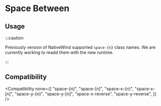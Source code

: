 
# Space Between

## Usage

<Usage />

:::caution

Previously version of NativeWind supported `space-{n}` class names. We are currently working to readd them with the new runtime.

:::

## Compatibility

<Compatibility
  none={[
    "space-{n}",
    "space-[n]",
    "space-x-{n}",
    "space-x-[n]",
    "space-y-{n}",
    "space-y-[n]",
    "space-x-reverse",
    "space-y-reverse",
  ]}
/>
